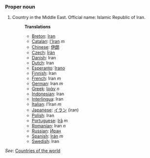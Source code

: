 ===Proper noun===

# Country in the Middle East. Official name: Islamic Republic of Iran.
#:'''Translations'''
#:*[[Breton]]: [[Iran]]
#:*[[Catalan]]: [[l'Iran]] ''m''
#:*[[Chinese]]: [[伊朗]]
#:*[[Czech]]: [[Írán]]
#:*[[Danish]]: Iran
#:*[[Dutch]]: Iran
#:*[[Esperanto]]: [[Irano]]
#:*[[Finnish]]: Iran
#:*[[French]]: Iran ''m''
#:*[[German]]: Iran ''m''
#:*[[Greek]]: [[Ιράν]] ''n''
#:*[[Indonesian]]: Iran
#:*[[Interlingua]]: Iran
#:*[[Italian]]: l'Iran ''m''
#:*[[Japanese]]: [[イラン]] (iran)
#:*[[Polish]]: Iran
#:*[[Portuguese]]: [[Irã]] ''m''
#:*[[Romanian]]: Iran ''n''
#:*[[Russian]]: [[Иран]]
#:*[[Spanish]]: [[Irán]] ''m''
#:*[[Swedish]]: Iran

''See'': [[Countries of the world]]